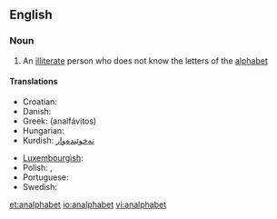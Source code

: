 ==English==

===Noun===
{{en-noun}}

# An [[illiterate]] person who does not know the letters of the [[alphabet]]

====Translations====
{{trans-top|illiterate}}
* Croatian: {{t-|hr|analfabet|m}}
* Danish: {{t+|da|analfabet|c}}
* Greek: {{t+|el|αναλφάβητος}} (analfávitos)
* Hungarian: {{t+|hu|analfabéta}}
* Kurdish: [[نه‌خوێنده‌وار]]
{{trans-mid}}
* [[Luxembourgish]]: {{t|lb|Analphabet|m}}
* Polish: {{t|pl|analfabeta|m}}, {{t|pl|analfabetka|f}}
* Portuguese: {{t|pt|analfabeto|m}}
* Swedish: {{t+|sv|analfabet|c}}
{{trans-bottom}}

[[et:analphabet]]
[[io:analphabet]]
[[vi:analphabet]]